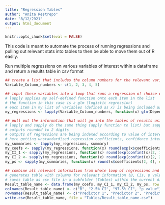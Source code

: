 ```yaml
---
title: "Regression Tables"
author: "Anita Restrepo"
date: "8/12/2021"
output: html_document
---
```

```r
knitr::opts_chunk$set(eval = FALSE)
```

This code is meant to automate the process of running regressions and pulling out relevant stats into tables to then be able to move them out of R easily.  
  
Run multiple regressions on various variables of interest within a dataframe and return a results table in csv format
```r
## create a list that includes the column numbers for the relevant variables to subsequently put into regression loops
Variable_Column_numbers <- c(1, 2, 3, 4, 5)

## input these variables into a loop that runs a regression of choice on each of the variables
# lapply applies my self-defined function onto each item in the list
# the function in this case is a glm (logistic regression)
# each item in my list of variables (defined as x) is being included as a predictor in the models by selecting the relevant column from my dataframe
my_regressions <- lapply(Variable_Column_numbers, function(x) glm(Dependent_Variable ~ dataframe[,x] + covariate1 + covariate2, family = binomial, data = dataframe))

## pull out the information that will go into the tables of results using multiple loops that iterate over the output of the previous regression loop
# lapply and sapply do the same thing (apply function to list) but sapply returns a vector while lapply returns a list
# outputs rounded to 2 digits
# outputs of regressions are being indexed according to value of interest (e.g. 2nd item in coefficients)
# here getting unstandardized regression coefficients, confidence intervals and p values
my_summaries <- lapply(my_regressions, summary)
my_coefs <- sapply(my_regressions, function(x) round(exp(x$coefficients[2]), digits = 2))
my_CI_1 <- sapply(my_regressions, function(x) round(exp(confint(x)[2, 1]), digits =2)) 
my_CI_2 <- sapply(my_regressions, function(x) round(exp(confint(x)[2, 2]), digits = 2))
my_ps <- sapply(my_summaries, function(x) round(x$coefficients[2, 4], digits=2))

## combine all relevant information from whole loop of regressions and save into one dataframe
# generates table with columns for relevant information (B, CIs, p values) and each row is for one variable of interest (here as predictor in regression models)
# saves table as csv file in a subfolder (Tables) within the current directory
Result_table_name <- data.frame(my_coefs, my_CI_1, my_CI_2, my_ps, row.names = NULL)
colnames(Result_table_name) <- c("B", "2.5% CI", "97.5% CI", "p value")
rownames(Result_table_name) <- c("Predictor 1", "Predictor 2", "Predictor 3")
write.csv(Result_table_name, file = "Tables/Result_table_name.csv")
```

